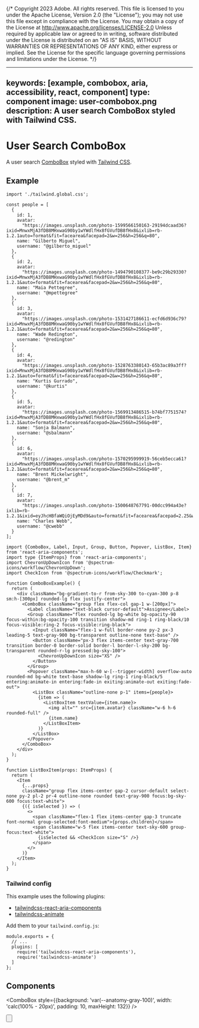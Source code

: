 {/* Copyright 2023 Adobe. All rights reserved.
This file is licensed to you under the Apache License, Version 2.0 (the "License");
you may not use this file except in compliance with the License. You may obtain a copy
of the License at http://www.apache.org/licenses/LICENSE-2.0
Unless required by applicable law or agreed to in writing, software distributed under
the License is distributed on an "AS IS" BASIS, WITHOUT WARRANTIES OR REPRESENTATIONS
OF ANY KIND, either express or implied. See the License for the specific language
governing permissions and limitations under the License. */}



---
keywords: [example, combobox, aria, accessibility, react, component]
type: component
image: user-combobox.png
description: A user search ComboBox styled with Tailwind CSS.
---

# User Search ComboBox

A user search [ComboBox](../ComboBox.html) styled with [Tailwind CSS](https://tailwindcss.com/).

## Example

```tsx import
import './tailwind.global.css';

const people = [
  {
    id: 1,
    avatar:
      "https://images.unsplash.com/photo-1599566150163-29194dcaad36?ixid=MnwxMjA3fDB8MHxwaG90by1wYWdlfHx8fGVufDB8fHx8&ixlib=rb-1.2.1auto=format&fit=facearea&facepad=2&w=256&h=256&q=80",
    name: "Gilberto Miguel",
    username: "@gilberto_miguel"
  },
  {
    id: 2,
    avatar:
      "https://images.unsplash.com/photo-1494790108377-be9c29b29330?ixid=MnwxMjA3fDB8MHxwaG90by1wYWdlfHx8fGVufDB8fHx8&ixlib=rb-1.2.1&auto=format&fit=facearea&facepad=2&w=256&h=256&q=80",
    name: "Maia Pettegree",
    username: "@mpettegree"
  },
  {
    id: 3,
    avatar:
      "https://images.unsplash.com/photo-1531427186611-ecfd6d936c79?ixid=MnwxMjA3fDB8MHxwaG90by1wYWdlfHx8fGVufDB8fHx8&ixlib=rb-1.2.1&auto=format&fit=facearea&facepad=2&w=256&h=256&q=80",
    name: "Wade Redington",
    username: "@redington"
  },
  {
    id: 4,
    avatar:
      "https://images.unsplash.com/photo-1528763380143-65b3ac89a3ff?ixid=MnwxMjA3fDB8MHxwaG90by1wYWdlfHx8fGVufDB8fHx8&ixlib=rb-1.2.1&auto=format&fit=facearea&facepad=2&w=256&h=256&q=80",
    name: "Kurtis Gurrado",
    username: "@kurtis"
  },
  {
    id: 5,
    avatar:
      "https://images.unsplash.com/photo-1569913486515-b74bf7751574?ixid=MnwxMjA3fDB8MHxwaG90by1wYWdlfHx8fGVufDB8fHx8&ixlib=rb-1.2.1&auto=format&fit=facearea&facepad=2&w=256&h=256&q=80",
    name: "Sonja Balmann",
    username: "@sbalmann"
  },
  {
    id: 6,
    avatar:
      "https://images.unsplash.com/photo-1570295999919-56ceb5ecca61?ixid=MnwxMjA3fDB8MHxwaG90by1wYWdlfHx8fGVufDB8fHx8&ixlib=rb-1.2.1&auto=format&fit=facearea&facepad=2&w=256&h=256&q=80",
    name: "Brent Mickelwright",
    username: "@brent_m"
  },
  {
    id: 7,
    avatar:
      "https://images.unsplash.com/photo-1500648767791-00dcc994a43e?ixlib=rb-1.2.1&ixid=eyJhcHBfaWQiOjEyMDd9&auto=format&fit=facearea&facepad=2.25&w=256&h=256&q=80",
    name: "Charles Webb",
    username: "@cwebb"
  }
];
```

```tsx example standalone
import {ComboBox, Label, Input, Group, Button, Popover, ListBox, Item} from 'react-aria-components';
import type {ItemProps} from 'react-aria-components';
import ChevronUpDownIcon from '@spectrum-icons/workflow/ChevronUpDown';
import CheckIcon from '@spectrum-icons/workflow/Checkmark';

function ComboBoxExample() {
  return (
    <div className="bg-gradient-to-r from-sky-300 to-cyan-300 p-8 sm:h-[300px] rounded-lg flex justify-center">
      <ComboBox className="group flex flex-col gap-1 w-[200px]">
        <Label className="text-black cursor-default">Assignee</Label>
        <Group className="flex rounded-lg bg-white bg-opacity-90 focus-within:bg-opacity-100 transition shadow-md ring-1 ring-black/10 focus-visible:ring-2 focus-visible:ring-black">
          <Input className="flex-1 w-full border-none py-2 px-3 leading-5 text-gray-900 bg-transparent outline-none text-base" />
          <Button className="px-3 flex items-center text-gray-700 transition border-0 border-solid border-l border-l-sky-200 bg-transparent rounded-r-lg pressed:bg-sky-100">
            <ChevronUpDownIcon size="XS" />
          </Button>
        </Group>
        <Popover className="max-h-60 w-[--trigger-width] overflow-auto rounded-md bg-white text-base shadow-lg ring-1 ring-black/5 entering:animate-in entering:fade-in exiting:animate-out exiting:fade-out">
          <ListBox className="outline-none p-1" items={people}>
            {item => (
              <ListBoxItem textValue={item.name}>
                <img alt="" src={item.avatar} className="w-6 h-6 rounded-full" />
                {item.name}
              </ListBoxItem>
            )}
          </ListBox>
        </Popover>
      </ComboBox>
    </div>
  );
}

function ListBoxItem(props: ItemProps) {
  return (
    <Item
      {...props}
      className="group flex items-center gap-2 cursor-default select-none py-2 pl-2 pr-4 outline-none rounded text-gray-900 focus:bg-sky-600 focus:text-white">
      {({ isSelected }) => (
        <>
          <span className="flex-1 flex items-center gap-3 truncate font-normal group-selected:font-medium">{props.children}</span>
          <span className="w-5 flex items-center text-sky-600 group-focus:text-white">
            {isSelected && <CheckIcon size="S" />}
          </span>
        </>
      )}
    </Item>
  );
}
```

### Tailwind config

This example uses the following plugins:

* [tailwindcss-react-aria-components](../styling.html#plugin)
* [tailwindcss-animate](https://github.com/jamiebuilds/tailwindcss-animate)

Add them to your `tailwind.config.js`:

```tsx
module.exports = {
  // ...
  plugins: [
    require('tailwindcss-react-aria-components'),
    require('tailwindcss-animate')
  ]
};
```

## Components

<section className={styles.cardGroup} data-size="small">

<ExampleCard
  url="../ComboBox.html"
  title="ComboBox"
  description="A combobox combines a text input with a listbox, and allows a user to filter a list of options.">
  <ComboBox style={{background: 'var(--anatomy-gray-100)', width: 'calc(100% - 20px)', padding: 10, maxHeight: 132}} />
</ExampleCard>

<ExampleCard
  url="../Button.html"
  title="Button"
  description="A button allows a user to perform an action.">
  <Button />
</ExampleCard>

<ExampleCard
  url="../Popover.html"
  title="Popover"
  description="A popover displays content in context with a trigger element.">
  <Popover />
</ExampleCard>

<ExampleCard
  url="../ListBox.html"
  title="ListBox"
  description="A listbox allows a user to select one or more options from a list.">
  <ListBox />
</ExampleCard>

</section>
